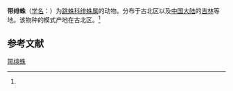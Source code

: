 {{Speciesbox
| name = 带绯蛛
| status = 
| status_system = 
| image = Phlegra fasciata 2 cropped.jpg
| genus = Phlegra
| species = fasciata
| authority = (Hahn, 1826)<ref name='id14820'>{{cite web| url =http://www.bioinfo.cn/db05/BjdwSpecies.php?action=view&id=14820| title =带绯蛛| work =《中国动物物种编目数据库》| publisher =中国科学院微生物研究所| author =中国科学院动物研究所| accessdate =2009-04-28| deadurl =yes| archiveurl =https://web.archive.org/web/20160305101428/http://www.bioinfo.cn/db05/BjdwSpecies.php?action=view&id=14820| archivedate =2016-03-05}}</ref>
}}

'''带绯蛛'''（[[学名|学名]]：{{lang|la|''Phlegra fasciata''}}）为[[跳蛛科|跳蛛科]][[绯蛛属|绯蛛属]]的动物。分布于古北区以及[[中国大陆|中国大陆]]的[[吉林|吉林]]等地。该物种的模式产地在古北区。<ref name='id14820'/>

== 参考文献 ==
{{reflist}}

{{Wikispecies|Phlegra fasciata}}
{{Taxonbar|from=Q1058974}}

[[Category:绯蛛属|带绯蛛]]


{{蜘蛛小作品}}